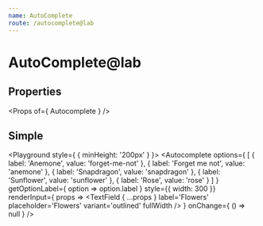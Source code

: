 ```yaml
---
name: AutoComplete
route: /autocomplete@lab
---
```



# AutoComplete@lab

## Properties
<Props of={ Autocomplete } />

## Simple
<Playground style={ { minHeight: '200px' } }>
    <Autocomplete
        options={ [
            { label: 'Anemone', value: 'forget-me-not' },
            { label: 'Forget me not', value: 'anemone' },
            { label: 'Snapdragon', value: 'snapdragon' },
            { label: 'Sunflower', value: 'sunflower' },
            { label: 'Rose', value: 'rose' }
        ] }
        getOptionLabel={ option => option.label }
        style={{ width: 300 }}
        renderInput={ props =>
            <TextField
                { ...props }
                label='Flowers'
                placeholder='Flowers'
                variant='outlined'
                fullWidth
            />
        }
        onChange={ () => null }
    />
</Playground>

